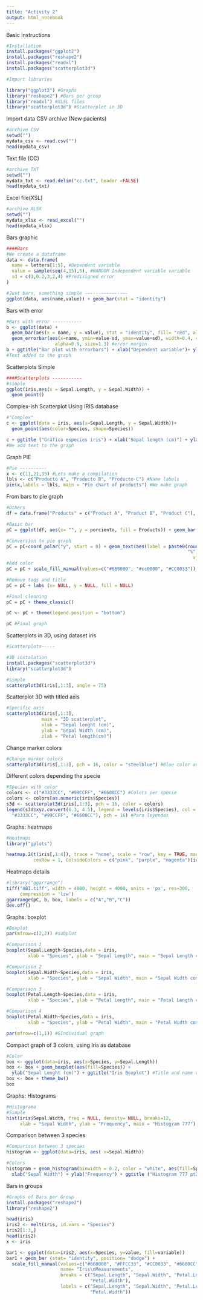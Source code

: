 ---
title: "Activity 2"
output: html_notebook
---

Basic instructions

```{r}
#Installation
install.packages("ggplot2")
install.packages("reshape2") 
install.packages("readxl")
install.packages("scatterplot3d")
```


```{r}
#Import libraries

library("ggplot2") #Graphs
library("reshape2") #Bars per group
library("readxl") #XLSL files
library("scatterplot3d") #Scatterplot in 3D
```

Import data 
CSV archive (New pacients)

```{r}
#archive CSV
setwd("")
mydata_csv <- read.csv("")
head(mydata_csv)
```
Text file (CC)

```{r}
#archive TXT
setwd("")
mydata_txt <- read.delim("cc.txt", header =FALSE)
head(mydata_txt)
```

Excel file(XSL)

```{r}
#archive XLSX
setwd("")
mydata_xlsx <- read_excel("")
head(mydata_xlsx)


```

Bars graphic

```{r}
####Bars
#We create a dataframe
data <- data.frame(
  name = letters[1:5], #Dependent variable 
  value = sample(seq(4,15),5), #RANDOM Independent variable variable
  sd = c(1,0.2,3,2,4) #Predisigned error 
)

#Just bars, something simple ----------------
ggplot(data, aes(name,value)) + geom_bar(stat = "identity")
```

Bars with error 

```{r}
#Bars with error -----------
b <- ggplot(data) +
  geom_bar(aes(x = name, y = value), stat = "identity", fill= "red", alpha = 0.7) + #bars
  geom_errorbar(aes(x=name, ymin=value-sd, ymax=value+sd), width=0.4, colour= "brown",
                  alpha=0.9, size=1.3) #error margin
b + ggtitle("Bar plot with errorbars") + xlab("Dependent variable")+ ylab("Independent variable") 
#Text added to the graph
```
Scatterplots
Simple
```{r}
####Scatterplots -----------
#simple
ggplot(iris,aes(x = Sepal.Length, y = Sepal.Width)) +
  geom_point()
```
Complex-ish Scatterplot 
Using IRIS database
```{r}
#"Complex"
c <- ggplot(data = iris, aes(x=Sepal.Length, y = Sepal.Width))+
  geom_point(aes(color=Species, shape=Species)) 

c + ggtitle ("Gráfico especies iris") + xlab("Sepal length (cm)") + ylab("Sepal width (cm))")
#We add text to the graph

```
Graph PIE

```{r}
#Pie ----------
x <- c(11,21,35) #Lets make a compilation
lbls <- c("Producto A", "Producto B", "Producto C") #Name labels
pie(x,labels = lbls, main = "Pie chart of products") #We make graph
```

From bars to pie graph

```{r}
#Others
df = data.frame("Products" = c("Product A", "Product B", "Product C"), "porciento" = c(11,21,35))

#Basic bar
pC = ggplot(df, aes(x= "", y = porciento, fill = Products)) + geom_bar(stat = "identity", width = 1, alpha =0.7)

#Conversion to pie graph
pC = pC+coord_polar("y", start = 0) + geom_text(aes(label = paste0(round(porciento*100),
                                                                   "%")), position = position_stack(
                                                                     vjust = 0.5), size = 6, color ="white")
#Add color 
pC = pC + scale_fill_manual(values=c("#660000", "#cc0000", "#CC0033")) #Manual color assingment

#Remove tags and title 
pC = pC + labs (x= NULL, y = NULL, fill = NULL)

#Final cleaning
pC = pC + theme_classic() 

pC <- pC + theme(legend.position = "bottom")

pC #Final graph
```

Scatterplots in 3D, using dataset iris

```{r}
#Scatterplots-----

#3D instalation
install.packages("scatterplot3d")
library("scatterplot3d")

#Simple
scatterplot3d(iris[,1:3], angle = 75)
```
Scatterplot 3D  with titled axis 

```{r}
#Specific axis
scatterplot3d(iris[,1:3],
             main = "3D scatterplot",
             xlab = "Sepal lenght (cm)",
             ylab = "Sepal Width (cm)",
             zlab = "Petal length(cm)")
```

Change marker colors 

```{r}
#Change marker colors 
scatterplot3d(iris[,1:3], pch = 16, color = "steelblue") #Blue color assigned 
```

Different colors depending the specie 

```{r}
#Species with color
colors <- c("#3333CC", "#99CCFF", "#6600CC") #Colors per specie
colors <- colors[as.numeric(iris$Species)]
s3d <- scatterplot3d(iris[,1:3], pch = 16, color = colors)
legend(s3d$xyz.convert(6.3, 4.5), legend = levels(iris$Species), col = c(
  "#3333CC", "#99CCFF", "#6600CC"), pch = 16) #Para leyendas
```

Graphs: heatmaps

```{r}
#Heatmaps
library("gplots")

heatmap.2(t(iris[,1:4]), trace = "none", scale = "row", key = TRUE, mar= c(2,8),
          cexRow = 1, ColsideColors = c("pink", "purple", "magenta")[iris$Species])
```

Heatmaps details

```{r}
#library("ggarrange")
tiff("ABI.tiff", width = 4000, height = 4000, units = 'px', res=300,
     compression = 'lzw')
ggarrange(pC, b, box, labels = c("A","B","C"))
dev.off()
```

Graphs: boxplot

```{r}
#Boxplot 
par(mfrow=c(2,2)) #subplot

#Comparison 1
boxplot(Sepal.Length~Species,data = iris,
        xlab = "Species", ylab = "Sepal Length", main = "Sepal Length comp")

#Comparison 2
boxplot(Sepal.Width~Species,data = iris,
        xlab = "Species", ylab = "Sepal Width", main = "Sepal Width comp")

#Comparison 3
boxplot(Petal.Length~Species,data = iris,
        xlab = "Species", ylab = "Petal Length", main = "Petal Length comp")

#Comparison 4
boxplot(Petal.Width~Species,data = iris,
        xlab = "Species", ylab = "Petal Width", main = "Petal Width comp")

par(mfrow=c(1,1)) #GIndividual graph
```

Compact graph of 3 colors, using Iris as database

```{r}
#Color
box <- ggplot(data=iris, aes(x=Species, y=Sepal.Length))
box <- box + geom_boxplot(aes(fill=Species)) +
  ylab("Sepal Lenght (cm)") + ggtitle("Iris Boxplot") #Title and name of X axis
box <- box + theme_bw()
box
```
Graphs: Histograms

```{r}
#Histograma
#Simple
hist(iris$Sepal.Width, freq = NULL, density= NULL, breaks=12,
     xlab = "Sepal Width", ylab = "Frequency", main = "Histogram 777") #Titles
```
Comparison between 3 species 

```{r}
#Comparison between 3 species 
histogram <- ggplot(data=iris, aes( x=Sepal.Width))

#Colors
histogram + geom_histogram(binwidth = 0.2, color = "white", aes(fill=Species))+
  xlab("Sepal Width") + ylab("Frequency") + ggtitle ("Histogram 777 pt2")
```

Bars in groups

```{r}
#Graphs of Bars per Group
install.packages("reshape2")
library("reshape2")

head(iris)
iris2 <- melt(iris, id.vars = "Species")
iris2[1:3,]
head(iris2)
x <- iris

bar1 <- ggplot(data=iris2, aes(x=Species, y=value, fill=variable))
bar1 + geom_bar (stat= "identity", position= "dodge") +
  scale_fill_manual(values=c("#660000", "#FFCC33", "#CC0033", "#6600CC"),
                    name= "Iris\nMeasurements",
                    breaks = c("Sepal.Length", "Sepal.Width", "Petal.Length",
                               "Petal.Width"),
                    labels = c("Sepal.Length", "Sepal.Width", "Petal.Length",
                               "Petal.Width"))
```

